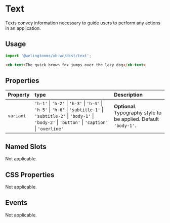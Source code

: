 # Text

Texts convey information necessary to guide users to perform any actions in an application.

## Usage

```js
import '@welingtonms/xb-wc/dist/text';
```

```html
<xb-text>The quick brown fox jumps over the lazy dog</xb-text>
```

## Properties

| Property  | type                                                                                                                                                                                                                        | Description                                                       |
| :-------- | :-------------------------------------------------------------------------------------------------------------------------------------------------------------------------------------------------------------------------- | :---------------------------------------------------------------- |
| `variant` | `'h-1'` &#124; `'h-2'` &#124; `'h-3'` &#124; `'h-4'` &#124; `'h-5'` &#124; `'h-6'` &#124; `'subtitle-1'` &#124; `'subtitle-2'` &#124; `'body-1'` &#124; `'body-2'` &#124; `'button'` &#124; `'caption'` &#124; `'overline'` | **Optional**. Typography style to be applied. Default `'body-1'`. |

## Named Slots

Not applicable.

## CSS Properties

Not applicable.

## Events

Not applicable.
